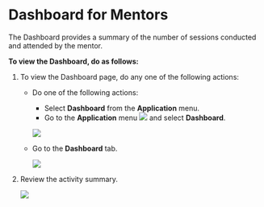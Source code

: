 
# Dashboard for Mentors

The Dashboard provides a summary of the number of sessions conducted and attended by the mentor.

**To view the Dashboard, do as follows:**

<ol>
<li>To view the Dashboard page, do any one of the following actions:</li>
<ul>
<li>Do one of the following actions:</li>
<ul>
<li>Select <b>Dashboard</b> from the <b>Application</b> menu.</li>
<li>Go to the <b>Application</b> menu <img src={BurgerMenu}/> and select <b>Dashboard</b>.</li>
</ul>
<p>
    <img src={PortalApplicationMenu} />
</p>
<li>Go to the <b>Dashboard</b> tab.</li>
<p>
    <img src={DashboardIcon} />
</p>
</ul>
<li>Review the activity summary.</li>
<p>
    <img src={PortalMentorDashboard} />
</p>
</ol>